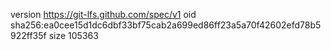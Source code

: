 version https://git-lfs.github.com/spec/v1
oid sha256:ea0cee15d1dc6dbf33bf75cab2a699ed86ff23a5a70f42602efd78b5922ff35f
size 105363
